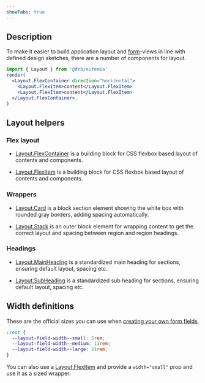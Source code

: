 ```yaml
---
showTabs: true
---
```


## Description

To make it easier to build application layout and [form](/uilib/extensions/forms)-views in line with defined design sketches, there are a number of components for layout.

```jsx
import { Layout } from '@dnb/eufemia'
render(
  <Layout.FlexContainer direction="horizontal">
    <Layout.FlexItem>content</Layout.FlexItem>
    <Layout.FlexItem>content</Layout.FlexItem>
  </Layout.FlexContainer>,
)
```

## Layout helpers

### Flex layout

- [Layout.FlexContainer](/uilib/components/layout/FlexContainer) is a building block for CSS flexbox based layout of contents and components.

- [Layout.FlexItem](/uilib/components/layout/FlexItem) is a building block for CSS flexbox based layout of contents and components.

### Wrappers

- [Layout.Card](/uilib/components/layout/Card) is a block section element showing the white box with rounded gray borders, adding spacing automatically.

- [Layout.Stack](/uilib/components/layout/Stack) is an outer block element for wrapping content to get the correct layout and spacing between region and region headings.

### Headings

- [Layout.MainHeading](/uilib/components/layout/MainHeading) is a standardized main heading for sections, ensuring default layout, spacing etc.

- [Layout.SubHeading](/uilib/components/layout/SubHeading) is a standardized sub heading for sections, ensuring default layout, spacing etc.

## Width definitions

These are the official sizes you can use when [creating your own form fields](/uilib/extensions/forms/create-component/).

```css
:root {
  --layout-field-width--small: 5rem;
  --layout-field-width--medium: 11rem;
  --layout-field-width--large: 21rem;
}
```

You can also use a [Layout.FlexItem](/uilib/components/layout/FlexItem) and provide a `width="small"` prop and use it as a sized wrapper.
